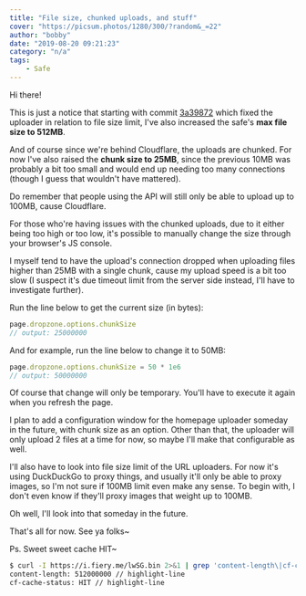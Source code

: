 ```yaml
---
title: "File size, chunked uploads, and stuff"
cover: "https://picsum.photos/1280/300/?random&_=22"
author: "bobby"
date: "2019-08-20 09:21:23"
category: "n/a"
tags:
    - Safe
---
```

Hi there!

This is just a notice that starting with commit [3a39872](https://github.com/BobbyWibowo/lolisafe/commit/3a398721b576eceab7e251690750f0fe36c84d58) which fixed the uploader in relation to file size limit, I've also increased the safe's **max file size to 512MB**.

And of course since we're behind Cloudflare, the uploads are chunked. For now I've also raised the **chunk size to 25MB**, since the previous 10MB was probably a bit too small and would end up needing too many connections (though I guess that wouldn't have mattered).

Do remember that people using the API will still only be able to upload up to 100MB, cause Cloudflare.

For those who're having issues with the chunked uploads, due to it either being too high or too low, it's possible to manually change the size through your browser's JS console.

I myself tend to have the upload's connection dropped when uploading files higher than 25MB with a single chunk, cause my upload speed is a bit too slow (I suspect it's due timeout limit from the server side instead, I'll have to investigate further).

Run the line below to get the current size (in bytes):

```js
page.dropzone.options.chunkSize
// output: 25000000
```

And for example, run the line below to change it to 50MB:

```js
page.dropzone.options.chunkSize = 50 * 1e6
// output: 50000000
```

Of course that change will only be temporary. You'll have to execute it again when you refresh the page.

I plan to add a configuration window for the homepage uploader someday in the future, with chunk size as an option. Other than that, the uploader will only upload 2 files at a time for now, so maybe I'll make that configurable as well.

I'll also have to look into file size limit of the URL uploaders. For now it's using DuckDuckGo to proxy things, and usually it'll only be able to proxy images, so I'm not sure if 100MB limit even make any sense. To begin with, I don't even know if they'll proxy images that weight up to 100MB.

Oh well, I'll look into that someday in the future.

That's all for now. See ya folks~

Ps. Sweet sweet cache HIT~

```bash
$ curl -I https://i.fiery.me/lwSG.bin 2>&1 | grep 'content-length\|cf-cache-status'
content-length: 512000000 // highlight-line
cf-cache-status: HIT // highlight-line
```
